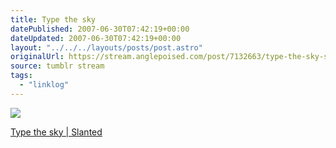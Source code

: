 ```yaml
---
title: Type the sky
datePublished: 2007-06-30T07:42:19+00:00
dateUpdated: 2007-06-30T07:42:19+00:00
layout: "../../../layouts/posts/post.astro"
originalUrl: https://stream.anglepoised.com/post/7132663/type-the-sky-slanted
source: tumblr stream
tags:
  - "linklog"
---
```


![](/images/notes/type-the-sky.jpg)

[Type the sky | Slanted](https://www.slanted.de/beitrag/type-the-sky/)
